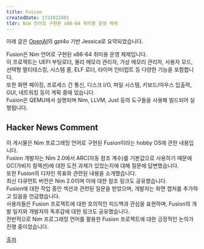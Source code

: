```yaml
---
title: Fusion
createdDate: 1721012491
tldr: Nim 언어로 구현된 x86-64 취미용 운영 체제
---
```

아래 글은 [OpenAI](https://openai.com)의 gpt4o 기반 Jessica로 요약되었습니다.

Fusion은 Nim 언어로 구현된 x86-64 취미용 운영 체제입니다.\
이 프로젝트는 UEFI 부팅로더, 물리 메모리 관리자, 가상 메모리 관리자, 사용자 모드, 선택형 멀티테스킹, 시스템 콜, ELF 로더, 타이머 인터럽트 등 다양한 기능을 포함합니다.\
또한 화면 페이징, 프로세스 간 통신, 디스크 I/O, 파일 시스템, 키보드/마우스 입출력, GUI, 네트워킹 등이 계획 중에 있습니다.\
Fusion은 QEMU에서 실행되며 Nim, LLVM, Just 등의 도구들을 사용해 빌드되어 실행됩니다.

## Hacker News Comment

이 게시물은 Nim 프로그래밍 언어로 구현된 Fusion이라는 hobby OS에 관한 내용입니다.\
Fusion 개발자는 Nim 2.0에서 ARC(자동 참조 계수)를 기본값으로 사용하기 때문에 GC(가비지 컬렉션)에 대한 도전 과제가 있었는지에 대해 질문에 답변했습니다.\
또한 Fusion의 디자인 목표와 관련된 내용을 소개했습니다.\
최신 다큐먼트 버전은 Nim 2.0이며 이에 대한 참조 링크도 공유했습니다.\
Fusion에 대한 작업 중인 섹션과 관련된 질문을 받았으며, 개발자는 화면 캡처를 추가하고 있음을 언급했습니다.\
사용자들은 Fusion 프로젝트에 대한 호의적인 피드백과 관심을 표현하며, Fusion의 개발 일지와 개발자의 독후감에 대한 링크도 공유했습니다.\
전반적으로 Nim 프로그래밍 언어를 활용한 Fusion 프로젝트에 대한 긍정적인 논의가 진행 중이었습니다.

[출처](https://news.ycombinator.com/item?id=40962767)
